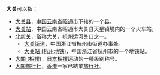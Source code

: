 '''大关'''可以指：
*[[大关县|大关县]]，[[中国|中国]][[云南省|云南省]][[昭通市|昭通市]]下辖的一个[[县|县]]。
*[[大关站|大关站]]，中国云南省昭通市大关县天星镇境内的一个火车站。
*[[北新关|北新关]]，俗称大关，杭州运河关口之一。
**[[大关街道|大关街道]]，中国浙江省杭州市街道办事处。
**[[大关站_(杭州地铁)|大关站 (杭州地铁)]]，中国浙江省杭州市的一个地铁站。
*[[大關_(相撲)|大關 (相撲)]]，[[日本|日本]][[相撲|相撲]]运动的一種级别称号。
*[[大關旅行社|大關旅行社]]，[[香港|香港]]一家已結業[[旅行社|旅行社]]。
{{disambig|Cat=二字亞洲相關消歧義}}